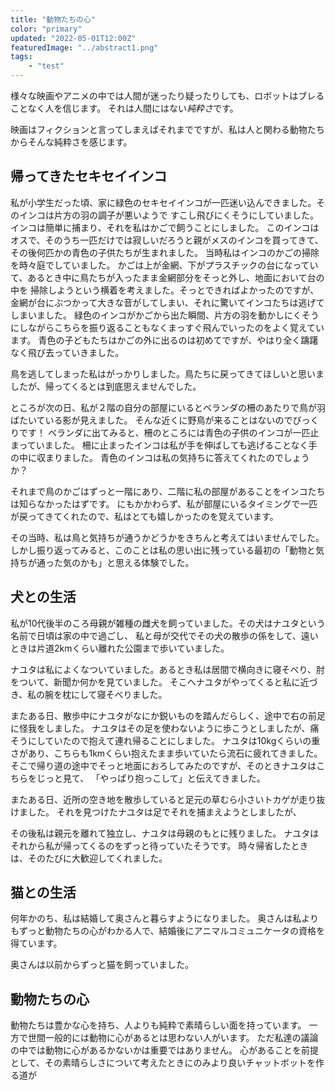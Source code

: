 ```yaml
---
title: "動物たちの心"
color: "primary"
updated: "2022-05-01T12:00Z"
featuredImage: "../abstract1.png"
tags: 
    - "test"
---
```


様々な映画やアニメの中では人間が迷ったり疑ったりしても、ロボットはブレることなく人を信じます。
それは人間にはない*純粋さ*です。

映画はフィクションと言ってしまえばそれまでですが、私は人と関わる動物たちからそんな純粋さを感じます。

## 帰ってきたセキセイインコ

私が小学生だった頃、家に緑色のセキセイインコが一匹迷い込んできました。そのインコは片方の羽の調子が悪いようで
すこし飛びにくそうにしていました。インコは簡単に捕まり、それを私はかごで飼うことにしました。
このインコはオスで、そのうち一匹だけでは寂しいだろうと親がメスのインコを買ってきて、その後何匹かの青色の子供たちが生まれました。
当時私はインコのかごの掃除を時々庭でしていました。
かごは上が金網、下がプラスチックの台になっていて、あるとき中に鳥たちが入ったまま金網部分をそっと外し、地面において台の中を
掃除しようという横着を考えました。そっとできればよかったのですが、金網が台にぶつかって大きな音がしてしまい、それに驚いてインコたちは逃げてしまいました。
緑色のインコがかごから出た瞬間、片方の羽を動かしにくそうにしながらこちらを振り返ることもなくまっすぐ飛んでいったのをよく覚えています。
青色の子どもたちはかごの外に出るのは初めてですが、やはり全く躊躇なく飛び去っていきました。

鳥を逃してしまった私はがっかりしました。鳥たちに戻ってきてほしいと思いましたが、帰ってくるとは到底思えませんでした。

ところが次の日、私が２階の自分の部屋にいるとベランダの柵のあたりで鳥が羽ばたいている影が見えました。
そんな近くに野鳥が来ることはないのでびっくりです！
ベランダに出てみると、柵のところには青色の子供のインコが一匹止まっていました。
柵に止まったインコは私が手を伸ばしても逃げることなく手の中に収まりました。
青色のインコは私の気持ちに答えてくれたのでしょうか？

それまで鳥のかごはずっと一階にあり、二階に私の部屋があることをインコたちは知らなかったはずです。
にもかかわらず、私が部屋にいるタイミングで一匹が戻ってきてくれたので、私はとても嬉しかったのを覚えています。

その当時、私は鳥と気持ちが通うかどうかをきちんと考えてはいませんでした。
しかし振り返ってみると、このことは私の思い出に残っている最初の「動物と気持ちが通った気のかも」と思える体験でした。

## 犬との生活

私が10代後半のころ母親が雑種の雌犬を飼っていました。その犬はナユタという名前で日頃は家の中で過ごし、
私と母が交代でその犬の散歩の係をして、遠いときは片道2kmくらい離れた公園まで歩いていました。

ナユタは私によくなついていました。あるとき私は居間で横向きに寝そべり、肘をついて、新聞か何かを見ていました。
そこへナユタがやってくると私に近づき、私の腕を枕にして寝そべりました。

またある日、散歩中にナユタがなにか鋭いものを踏んだらしく、途中で右の前足に怪我をしました。
ナユタはその足を使わないように歩こうとしましたが、痛そうにしていたので抱えて連れ帰ることにしました。
ナユタは10kgくらいの重さがあり、こちらも1kmくらい抱えたまま歩いていたら流石に疲れてきました。
そこで帰り道の途中でそっと地面におろしてみたのですが、そのときナユタはこちらをじっと見て、
「やっぱり抱っこして」と伝えてきました。

またある日、近所の空き地を散歩していると足元の草むら小さいトカゲが走り抜けました。
それを見つけたナユタは足でそれを捕まえようとしましたが、

その後私は親元を離れて独立し、ナユタは母親のもとに残りました。
ナユタはそれから私が帰ってくるのをずっと待っていたそうです。
時々帰省したときは、そのたびに大歓迎してくれました。


## 猫との生活

何年かのち、私は結婚して奥さんと暮らすようになりました。
奥さんは私よりもずっと動物たちの心がわかる人で、結婚後にアニマルコミュニケータの資格を得ています。

奥さんは以前からずっと猫を飼っていました。

## 動物たちの心

動物たちは豊かな心を持ち、人よりも純粋で素晴らしい面を持っています。
一方で世間一般的には動物に心があるとは思わない人がいます。
ただ私達の議論の中では動物に心があるかないかは重要ではありません。
心があることを前提として、その素晴らしさについて考えたときにのみより良いチャットボットを作る道が
